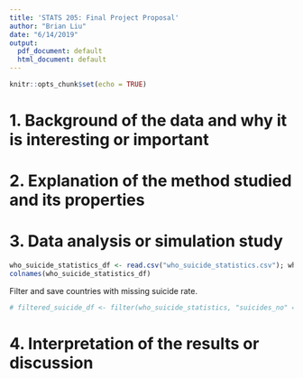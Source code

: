 ```yaml
---
title: 'STATS 205: Final Project Proposal'
author: "Brian Liu"
date: "6/14/2019"
output:
  pdf_document: default
  html_document: default
---
```


```r
knitr::opts_chunk$set(echo = TRUE)
```

# 1. Background of the data and why it is interesting or important

# 2. Explanation of the method studied and its properties

# 3. Data analysis or simulation study

```r
who_suicide_statistics_df <- read.csv("who_suicide_statistics.csv"); who_suicide_statistics_df
colnames(who_suicide_statistics_df)
```

Filter and save countries with missing suicide rate.

```r
# filtered_suicide_df <- filter(who_suicide_statistics, "suicides_no" == None)
```

# 4. Interpretation of the results or discussion
